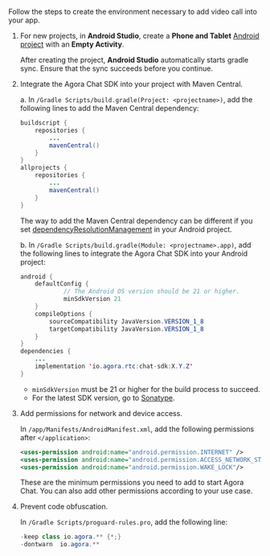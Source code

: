<PlatformWrapper platform="android">

Follow the steps to create the environment necessary to add video call into your app.

1. For new projects, in **Android Studio**, create a **Phone and Tablet** [Android project](https://developer.android.com/studio/projects/create-project) with an **Empty Activity**.
   <div class="alert note">After creating the project, <b>Android Studio</b> automatically starts gradle sync. Ensure that the sync succeeds before you continue.</div>

2. Integrate the Agora Chat SDK into your project with Maven Central. 

    a. In `/Gradle Scripts/build.gradle(Project: <projectname>)`, add the following lines to add the Maven Central dependency:

   ```java
   buildscript {
       repositories {
           ...
           mavenCentral()
       }
   }
   allprojects {
       repositories {
           ...
           mavenCentral()
       }
   }
   ```
	 
	 <div class="alert note">The way to add the Maven Central dependency can be different if you set  <a href="https://docs.gradle.org/current/userguide/declaring_repositories.html#sub:centralized-repository-declaration">dependencyResolutionManagement</a> in your Android project.</div>
		
	b. In `/Gradle Scripts/build.gradle(Module: <projectname>.app)`, add the following lines to integrate the Agora Chat SDK into your Android project:

   ```java
   android {
       defaultConfig {
               // The Android OS version should be 21 or higher.
               minSdkVersion 21
       }
       compileOptions {
           sourceCompatibility JavaVersion.VERSION_1_8
           targetCompatibility JavaVersion.VERSION_1_8
       }
   }
   dependencies {
       ...
       implementation 'io.agora.rtc:chat-sdk:X.Y.Z'
   }
   ```

   <div class="alert note"><ul><li><code>minSdkVersion</code> must be 21 or higher for the build process to succeed.</li><li>For the latest SDK version, go to <a href="https://search.maven.org/search?q=a:chat-sdk">Sonatype</a>.</li></ul></div>

3. Add permissions for network and device access.

   In `/app/Manifests/AndroidManifest.xml`, add the following permissions after `</application>`:
	 
   ```xml
   <uses-permission android:name="android.permission.INTERNET" />
   <uses-permission android:name="android.permission.ACCESS_NETWORK_STATE"/>
   <uses-permission android:name="android.permission.WAKE_LOCK"/>
   ```
	
	These are the minimum permissions you need to add to start Agora Chat. You can also add other permissions according to your use case.

4. Prevent code obfuscation.

   In `/Gradle Scripts/proguard-rules.pro`, add the following line:

   ```java
   -keep class io.agora.** {*;}
   -dontwarn  io.agora.**
   ```

</PlatformWrapper>
